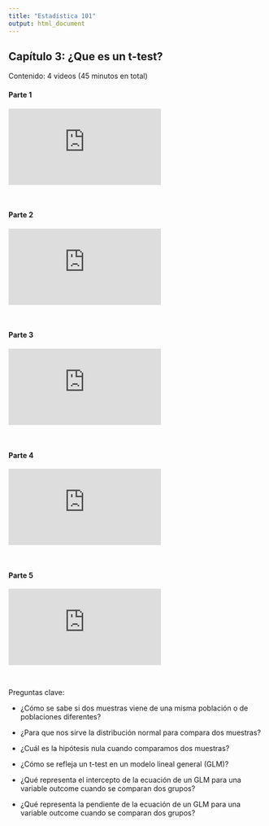```yaml
---
title: "Estadística 101"
output: html_document
---
```


## Capítulo 3: ¿Que es un t-test?

<!--<a href="https://www.youtube.com/playlist?list=PLzyW6TZJNgGZXm9fSogEShVDKnzgQT3Cf" target="_blank">Ver</a>-->

Contenido: 4 videos (45 minutos en total)

#### Parte 1

<div class="video-responsive">
<iframe src="https://www.youtube.com/embed/3JKMXCpQvzw" title="YouTube video player" frameborder="0" allow="accelerometer; autoplay; clipboard-write; encrypted-media; gyroscope; picture-in-picture" allowfullscreen></iframe>
</div>

<br/>

#### Parte 2

<div class="video-responsive">
<iframe src="https://www.youtube.com/embed/nUutIbaRWCQ" title="YouTube video player" frameborder="0" allow="accelerometer; autoplay; clipboard-write; encrypted-media; gyroscope; picture-in-picture" allowfullscreen></iframe>
</div>

<br/>

#### Parte 3

<div class="video-responsive">
<iframe src="https://www.youtube.com/embed/L3SbEqzEWW0" title="YouTube video player" frameborder="0" allow="accelerometer; autoplay; clipboard-write; encrypted-media; gyroscope; picture-in-picture" allowfullscreen></iframe>
</div>

<br/>

#### Parte 4

<div class="video-responsive">
<iframe src="https://www.youtube.com/embed/RS79Z69iu5U" title="YouTube video player" frameborder="0" allow="accelerometer; autoplay; clipboard-write; encrypted-media; gyroscope; picture-in-picture" allowfullscreen></iframe>
</div>

<br/>

#### Parte 5

<div class="video-responsive">
<iframe src="https://www.youtube.com/embed/HPz59fOGIps" title="YouTube video player" frameborder="0" allow="accelerometer; autoplay; clipboard-write; encrypted-media; gyroscope; picture-in-picture" allowfullscreen></iframe>
</div>

<br/>

Preguntas clave:

- ¿Cómo se sabe si dos muestras viene de una misma población o de poblaciones diferentes?
- ¿Para que nos sirve la distribución normal para compara dos muestras?

- ¿Cuál es la hipótesis nula cuando comparamos dos muestras?
- ¿Cómo se refleja un t-test en un modelo lineal general (GLM)?
- ¿Qué representa el intercepto de la ecuación de un GLM para una variable outcome cuando se comparan dos grupos?

- ¿Qué representa la pendiente de la ecuación de un GLM para una variable outcome cuando se comparan dos grupos?

<br/>
<br/>
